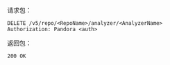 请求包：

```
DELETE /v5/repo/<RepoName>/analyzer/<AnalyzerName>
Authorization: Pandora <auth>
```

返回包：

```
200 OK
```